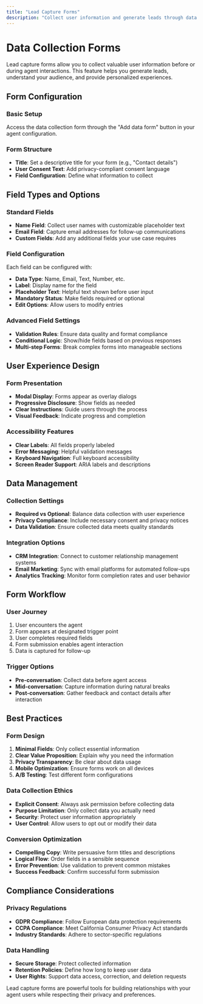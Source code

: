 ```yaml
---
title: "Lead Capture Forms"
description: "Collect user information and generate leads through data collection forms"
---
```


# Data Collection Forms

Lead capture forms allow you to collect valuable user information before or during agent interactions. This feature helps you generate leads, understand your audience, and provide personalized experiences.

## Form Configuration

### Basic Setup
Access the data collection form through the "Add data form" button in your agent configuration.

### Form Structure
- **Title**: Set a descriptive title for your form (e.g., "Contact details")
- **User Consent Text**: Add privacy-compliant consent language
- **Field Configuration**: Define what information to collect

## Field Types and Options

### Standard Fields
- **Name Field**: Collect user names with customizable placeholder text
- **Email Field**: Capture email addresses for follow-up communications
- **Custom Fields**: Add any additional fields your use case requires

### Field Configuration
Each field can be configured with:
- **Data Type**: Name, Email, Text, Number, etc.
- **Label**: Display name for the field
- **Placeholder Text**: Helpful text shown before user input
- **Mandatory Status**: Make fields required or optional
- **Edit Options**: Allow users to modify entries

### Advanced Field Settings
- **Validation Rules**: Ensure data quality and format compliance
- **Conditional Logic**: Show/hide fields based on previous responses
- **Multi-step Forms**: Break complex forms into manageable sections

## User Experience Design

### Form Presentation
- **Modal Display**: Forms appear as overlay dialogs
- **Progressive Disclosure**: Show fields as needed
- **Clear Instructions**: Guide users through the process
- **Visual Feedback**: Indicate progress and completion

### Accessibility Features
- **Clear Labels**: All fields properly labeled
- **Error Messaging**: Helpful validation messages
- **Keyboard Navigation**: Full keyboard accessibility
- **Screen Reader Support**: ARIA labels and descriptions

## Data Management

### Collection Settings
- **Required vs Optional**: Balance data collection with user experience
- **Privacy Compliance**: Include necessary consent and privacy notices
- **Data Validation**: Ensure collected data meets quality standards

### Integration Options
- **CRM Integration**: Connect to customer relationship management systems
- **Email Marketing**: Sync with email platforms for automated follow-ups
- **Analytics Tracking**: Monitor form completion rates and user behavior

## Form Workflow

### User Journey
1. User encounters the agent
2. Form appears at designated trigger point
3. User completes required fields
4. Form submission enables agent interaction
5. Data is captured for follow-up

### Trigger Options
- **Pre-conversation**: Collect data before agent access
- **Mid-conversation**: Capture information during natural breaks
- **Post-conversation**: Gather feedback and contact details after interaction

## Best Practices

### Form Design
1. **Minimal Fields**: Only collect essential information
2. **Clear Value Proposition**: Explain why you need the information
3. **Privacy Transparency**: Be clear about data usage
4. **Mobile Optimization**: Ensure forms work on all devices
5. **A/B Testing**: Test different form configurations

### Data Collection Ethics
- **Explicit Consent**: Always ask permission before collecting data
- **Purpose Limitation**: Only collect data you actually need
- **Security**: Protect user information appropriately
- **User Control**: Allow users to opt out or modify their data

### Conversion Optimization
- **Compelling Copy**: Write persuasive form titles and descriptions
- **Logical Flow**: Order fields in a sensible sequence
- **Error Prevention**: Use validation to prevent common mistakes
- **Success Feedback**: Confirm successful form submission

## Compliance Considerations

### Privacy Regulations
- **GDPR Compliance**: Follow European data protection requirements
- **CCPA Compliance**: Meet California Consumer Privacy Act standards
- **Industry Standards**: Adhere to sector-specific regulations

### Data Handling
- **Secure Storage**: Protect collected information
- **Retention Policies**: Define how long to keep user data
- **User Rights**: Support data access, correction, and deletion requests

Lead capture forms are powerful tools for building relationships with your agent users while respecting their privacy and preferences.
